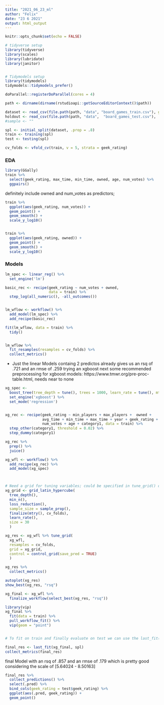 ```yaml
---
title: "2021_06_23_ml"
author: "Felix"
date: "23 6 2021"
output: html_output
---
```

```r
knitr::opts_chunk$set(echo = FALSE)

# tidyverse setup
library(tidyverse)
library(scales)
library(lubridate)
library(janitor)


# Tidymodels setup
library(tidymodels)
tidymodels::tidymodels_prefer()

doParallel::registerDoParallel(cores = 4)
```


```r
path <- dirname(dirname(rstudioapi::getSourceEditorContext()$path))

dataset <- read_csv(file.path(path, "data", "board_games_train.csv"), guess_max = 10000)
holdout <- read_csv(file.path(path, "data",  "board_games_test.csv"),  guess_max = 10000)
#sample <- ""

spl <- initial_split(dataset, .prop = .8)
train <- training(spl)
test <- testing(spl)

cv_folds <- vfold_cv(train, v = 5, strata = geek_rating)
```

### EDA

```r
library(GGally)
train %>%
  select(geek_rating, max_time, min_time, owned, age, num_votes) %>% 
  ggpairs()
```

definitely include owned and num_votes as predictors; 

```r
train %>%
  ggplot(aes(geek_rating, num_votes)) +
  geom_point() +
  geom_smooth() +
  scale_y_log10()


train %>%
  ggplot(aes(geek_rating, owned)) +
  geom_point() +
  geom_smooth() +
  scale_y_log10()
```

### Models

```r
lm_spec <- linear_reg() %>%
  set_engine('lm')

basic_rec <- recipe(geek_rating ~ num_votes + owned,
                    data = train) %>%
  step_log(all_numeric(), -all_outcomes())


lm_wflow <- workflow() %>%
  add_model(lm_spec) %>%
  add_recipe(basic_rec)

fit(lm_wflow, data = train) %>%
  tidy()


lm_wflow %>%
  fit_resamples(resamples = cv_folds) %>%
  collect_metrics()
```

* Just the linear Models containg 2 predictos already gives us an rsq of .721 and an rmse of .259
trying an xgboost next
 some recommended preprocessing for xgboost models: https://www.tmwr.org/pre-proc-table.html, needs near to none

```r
xg_spec <-
  boost_tree(tree_depth = tune(), trees = 1000, learn_rate = tune(), mtry = tune(), min_n = tune(), loss_reduction = tune(), sample_size = tune()) %>%
  set_engine('xgboost') %>%
  set_mode('regression')


xg_rec <- recipe(geek_rating ~ min_players + max_players +  owned +
                 avg_time + min_time + max_time + year + geek_rating + 
                 num_votes + age + category1, data = train) %>%
  step_other(category1, threshold = 0.02) %>%
  step_dummy(category1)

xg_rec %>%
  prep() %>%
  juice()

xg_wfl <- workflow() %>%
  add_recipe(xg_rec) %>%
  add_model(xg_spec)



# Need a grid for tuning variables; could be specified in tune_grid() or defined before:
xg_grid <- grid_latin_hypercube(
  tree_depth(),
  min_n(),
  loss_reduction(),
  sample_size = sample_prop(),
  finalize(mtry(), cv_folds),
  learn_rate(),
  size = 30
  )

xg_res <- xg_wfl %>% tune_grid(
  xg_wfl,
  resamples = cv_folds,
  grid = xg_grid,
  control = control_grid(save_pred = TRUE)
  )

xg_res %>%
  collect_metrics()

autoplot(xg_res)
show_best(xg_res, "rsq")

xg_final <- xg_wfl %>%
  finalize_workflow(select_best(xg_res, "rsq"))

library(vip)
xg_final %>%
  fit(data = train) %>%
  pull_workflow_fit() %>%
  vip(geom = "point")


# To fit on train and finally evaluate on test we can use the last_fit() function

final_res <- last_fit(xg_final, spl)
collect_metrics(final_res)
```

final Model with an rsq of .857 and an rmse of .179 which is pretty good considering the scale of [5.64024 - 8.50163]

```r
final_res %>%
  collect_predictions() %>%
  select(.pred) %>%
  bind_cols(geek_rating = test$geek_rating) %>%
  ggplot(aes(.pred, geek_rating)) +
  geom_point()
```

